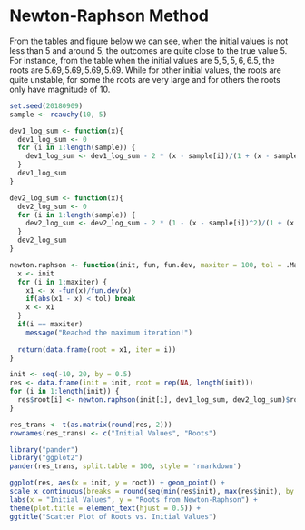 # Newton-Raphson Method

From the tables and figure below we can see, when the initial values is not less than $5$ and around $5$, the outcomes are quite close to the true value $5$. For instance, from the table when the initial values are $5, 5,5, 6, 6.5$, the roots are $5.69, 5.69, 5.69, 5.69$. While for other initial values, the roots are quite unstable, for some the roots are very large and for others the roots only have magnitude of $10$.

```r
set.seed(20180909)
sample <- rcauchy(10, 5)

dev1_log_sum <- function(x){
  dev1_log_sum <- 0
  for (i in 1:length(sample)) {
    dev1_log_sum <- dev1_log_sum - 2 * (x - sample[i])/(1 + (x - sample[i])^2)
  }
  dev1_log_sum
}

dev2_log_sum <- function(x){
  dev2_log_sum <- 0
  for (i in 1:length(sample)) {
    dev2_log_sum <- dev2_log_sum - 2 * (1 - (x - sample[i])^2)/(1 + (x - sample[i])^2)^2
  }
  dev2_log_sum
}

newton.raphson <- function(init, fun, fun.dev, maxiter = 100, tol = .Machine$double.eps^0.2){
  x <- init
  for (i in 1:maxiter) {
    x1 <- x -fun(x)/fun.dev(x)
    if(abs(x1 - x) < tol) break
    x <- x1
  }
  if(i == maxiter)
    message("Reached the maximum iteration!")
  
  return(data.frame(root = x1, iter = i))
}

init <- seq(-10, 20, by = 0.5)
res <- data.frame(init = init, root = rep(NA, length(init)))
for (i in 1:length(init)) {
  res$root[i] <- newton.raphson(init[i], dev1_log_sum, dev2_log_sum)$root
}

res_trans <- t(as.matrix(round(res, 2)))
rownames(res_trans) <- c("Initial Values", "Roots")

library("pander")
library("ggplot2")
pander(res_trans, split.table = 100, style = 'rmarkdown')

ggplot(res, aes(x = init, y = root)) + geom_point() + 
scale_x_continuous(breaks = round(seq(min(res$init), max(res$init), by = 1),1)) +
labs(x = "Initial Values", y = "Roots from Newton-Raphson") + 
theme(plot.title = element_text(hjust = 0.5)) + 
ggtitle("Scatter Plot of Roots vs. Initial Values")
```

